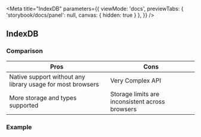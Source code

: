 
<Meta 
  title="IndexDB"
  parameters={{
    viewMode: 'docs',
    previewTabs: { 'storybook/docs/panel': null, canvas: { hidden: true } },
  }}
/>

## IndexDB

### Comparison

| Pros                         | Cons                                   |
|------------------------------|----------------------------------------|
| Native support without any library usage for most browsers | Very Complex API | 
| More storage and types supported  | Storage limits are inconsistent across browsers |

### Example

<Story name="Example">
  <IndexDB/>
</Story>

